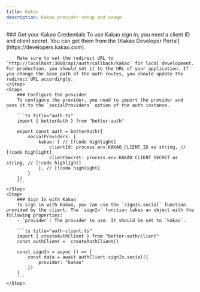 ```yaml
---
title: Kakao
description: Kakao provider setup and usage.
---
```


<Steps>
    <Step> 
        ### Get your Kakao Credentials
        To use Kakao sign in, you need a client ID and client secret. You can get them from the [Kakao Developer Portal](https://developers.kakao.com).

        Make sure to set the redirect URL to `http://localhost:3000/api/auth/callback/kakao` for local development. For production, you should set it to the URL of your application. If you change the base path of the auth routes, you should update the redirect URL accordingly.
    </Step>
    <Step>
        ### Configure the provider
        To configure the provider, you need to import the provider and pass it to the `socialProviders` option of the auth instance.

        ```ts title="auth.ts"
        import { betterAuth } from "better-auth"

        export const auth = betterAuth({
            socialProviders: {
                kakao: { // [!code highlight]
                    clientId: process.env.KAKAO_CLIENT_ID as string, // [!code highlight]
                    clientSecret: process.env.KAKAO_CLIENT_SECRET as string, // [!code highlight]
                }, // [!code highlight]
            }
        })
        ```
    </Step>
    <Step>
        ### Sign In with Kakao
        To sign in with Kakao, you can use the `signIn.social` function provided by the client. The `signIn` function takes an object with the following properties:
        - `provider`: The provider to use. It should be set to `kakao`.

        ```ts title="auth-client.ts"
        import { createAuthClient } from "better-auth/client"
        const authClient =  createAuthClient()

        const signIn = async () => {
            const data = await authClient.signIn.social({
                provider: "kakao"
            })
        }
        ```
    </Step>

</Steps>
